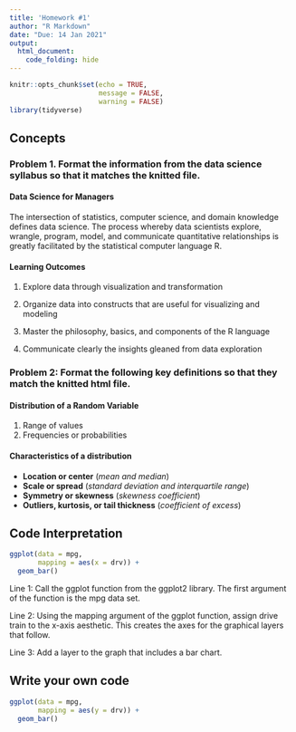 ```yaml
---
title: 'Homework #1'
author: "R Markdown"
date: "Due: 14 Jan 2021"
output:
  html_document:
    code_folding: hide
---
```


```r
knitr::opts_chunk$set(echo = TRUE,
                      message = FALSE,
                      warning = FALSE)
library(tidyverse)
```

## Concepts

### Problem 1. Format the information from the data science syllabus so that it matches the knitted file.

#### Data Science for Managers

The intersection of statistics, computer science, and domain knowledge defines data science. The process whereby data scientists explore, wrangle, program, model, and communicate quantitative relationships is greatly facilitated by the statistical computer language R.

#### Learning Outcomes

1.  Explore data through visualization and transformation

2.  Organize data into constructs that are useful for visualizing and modeling

3.  Master the philosophy, basics, and components of the R language

4.  Communicate clearly the insights gleaned from data exploration

### Problem 2: Format the following key definitions so that they match the knitted html file.

#### Distribution of a Random Variable

1.  Range of values
2.  Frequencies or probabilities

#### Characteristics of a distribution

-   **Location or center** (*mean and median*)
-   **Scale or spread** (*standard deviation and interquartile range*)
-   **Symmetry or skewness** (*skewness coefficient*)
-   **Outliers, kurtosis, or tail thickness** (*coefficient of excess*)

## Code Interpretation

```r
ggplot(data = mpg,
       mapping = aes(x = drv)) +
  geom_bar()
```

Line 1: Call the ggplot function from the ggplot2 library. The first argument of the function is the mpg data set. 

Line 2: Using the mapping argument of the ggplot function, assign drive train to the x-axis aesthetic. This creates the axes for the graphical layers that follow.

Line 3: Add a layer to the graph that includes a bar chart.

## Write your own code

```r
ggplot(data = mpg,
       mapping = aes(y = drv)) +
  geom_bar()
```
